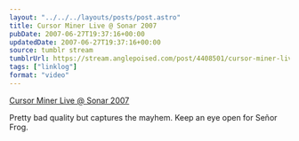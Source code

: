```yaml
---
layout: "../../../layouts/posts/post.astro"
title: Cursor Miner Live @ Sonar 2007
pubDate: 2007-06-27T19:37:16+00:00
updatedDate: 2007-06-27T19:37:16+00:00
source: tumblr stream
tumblrUrl: https://stream.anglepoised.com/post/4408501/cursor-miner-live-sonar-2007-via-cursorminer
tags: ["linklog"]
format: "video"
---
```



<YouTube id="https://www.youtube.com/watch?v=T5lbE83s5no" />

[Cursor Miner Live @ Sonar 2007][1]

Pretty bad quality but captures the mayhem. Keep an eye open for Señor Frog.

[1]: https://www.youtube.com/watch?v=T5lbE83s5no

